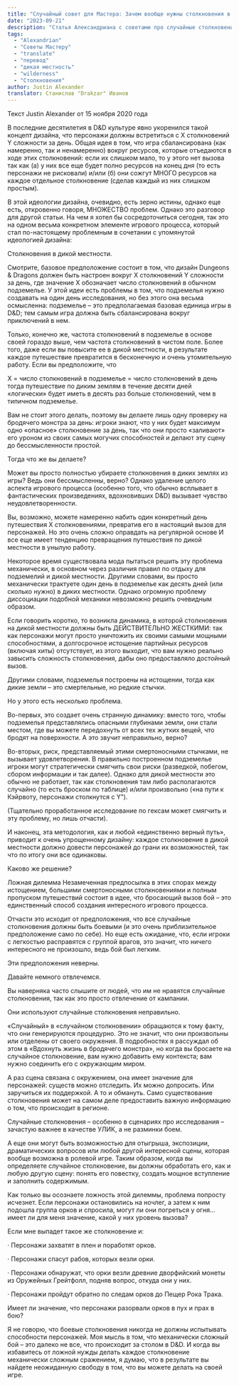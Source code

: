 ```yaml
---
title: "Случайный совет для Мастера: Зачем вообще нужны столкновения в дикой местности?"
date: "2023-09-21"
description: "Статья Александриана с советами про случайные столкновения в дикой местности #alexandrian #gmtips #hexcrawl"
tags:
  - "Alexandrian"
  - "Советы Мастеру"
  - "translate"
  - "перевод"
  - "дикая местность"
  - "wilderness"
  - "Столкновения"
author: Justin Alexander
translator: Станислав "Drakzar" Иванов
---
```


Текст Justin Alexander от 15 ноября 2020 года

В последние десятилетия в D&D культуре явно укоренился такой концепт дизайна, что персонажи должны встретиться с X столкновений Y сложности за день. Общая идея в том, что игра сбалансирована (как намеренно, так и ненамеренно) вокруг ресурсов, которые отъедаются в ходе этих столкновений: если их слишком мало, то у этого нет вызова так как (а) у них все еще будет полно ресурсов на конец дня (то есть персонажи не рисковали) и/или (б) они сожгут МНОГО ресурсов на каждое отдельное столкновение (сделав каждый из них слишком простым).

В этой идеологии дизайна, очевидно, есть зерно истины, однако еще есть, откровенно говоря, МНОЖЕСТВО проблем. Однако это разговор для другой статьи. На чем я хотел бы сосредоточиться сегодня, так это на одном весьма конкретном элементе игрового процесса, который стал по-настоящему проблемным в сочетании с упомянутой идеологией дизайна:

Столкновения в дикой местности.

Смотрите, базовое предположение состоит в том, что дизайн Dungeons & Dragons должен быть настроен вокруг X столкновений Y сложности за день, где значение X обозначает число столкновений в обычном подземелье. У этой идеи есть проблемы в том, что подземелья нужно создавать на один день исследования, но без этого она весьма осмысленна: подземелье – это предполагаемая базовая единица игры в D&D; тем самым игра должна быть сбалансирована вокруг приключений в нем.

Только, конечно же, частота столкновений в подземелье в основе своей гораздо выше, чем частота столкновений в чистом поле. Более того, даже если вы повысите ее в дикой местности, в результате каждое путешествие превратится в бесконечную и очень утомительную работу. Если вы предположите, что

X = число столкновений в подземелье = число столкновений в день
тогда путешествие по диким землям в течение десяти дней «логически» будет иметь в десять раз больше столкновений, чем в типичном подземелье.

Вам не стоит этого делать, поэтому вы делаете лишь одну проверку на бродячего монстра за день: игроки знают, что у них будет максимум одно «опасное» столкновение за день, так что они просто «заливают» его уроном из своих самых могучих способностей и делают эту сцену до бессмысленности простой.

Тогда что же вы делаете?

Может вы просто полностью убираете столкновения в диких землях из игры? Ведь они бессмысленны, верно? Однако удаление целого аспекта игрового процесса (особенно того, что обычно всплывает в фантастических произведениях, вдохновивших D&D) вызывает чувство неудовлетворенности.

Вы, возможно, можете намеренно набить один конкретный день путешествия X столкновениями, превратив его в настоящий вызов для персонажей. Но это очень сложно оправдать на регулярной основе И все еще имеет тенденцию превращения путешествия по дикой местности в унылую работу.

Некоторое время существовала мода пытаться решить эту проблема механически, в основном через различия правил по отдыху для подземелий и дикой местности. Другими словами, вы просто механически трактуете один день в подземелье как десять дней (или сколько нужно) в диких местности. Однако огромную проблему диссоциации подобной механики невозможно решить очевидным образом.

Если говорить коротко, то возникла динамика, в которой столкновения на дикой местности должны быть ДЕЙСТВИТЕЛЬНО ЖЕСТКИМИ: так как персонажи могут просто уничтожить их своими самыми мощными способностями, а долгосрочное истощение партийных ресурсов (включая хиты) отсутствует, из этого выходит, что вам нужно реально завысить сложность столкновения, дабы оно предоставляло достойный вызов.

Другими словами, подземелья построены на истощении, тогда как дикие земли – это смертельные, но редкие стычки.

Но у этого есть несколько проблема.

Во-первых, это создает очень странную динамику: вместо того, чтобы подземелья представлялись опасными глубинами земли, они стали местом, где вы можете передохнуть от всех тех жутких вещей, что бродят на поверхности. А это звучит неправильно, верно?

Во-вторых, риск, представляемый этими смертоносными стычками, не вызывает удовлетворения. В правильно построенном подземелье игроки могут стратегически смягчить свои риски (разведкой, побегом, сбором информации и так далее). Однако для дикой местности это обычно не работает, так как столкновения там либо располагаются случайно (то есть броском по таблице) и/или произвольно («на пути к Кэйрвоту, персонажи столкнутся с Y”).

(Тщательно проработанное исследование по гексам может смягчить и эту проблему, но лишь отчасти).

И наконец, эта методология, как и любой «единственно верный путь», приводит к очень упрощенному дизайну: каждое столкновение в дикой местности должно довести персонажей до грани их возможностей, так что по итогу они все одинаковы.

Каково же решение?

Ложная дилемма
Незамеченная предпосылка в этих спорах между истощением, большими смертоносными столкновениями и полным пропуском путешествий состоит в идее, что бросающий вызов бой – это единственный способ создания интересного игрового процесса.

Отчасти это исходит от предположения, что все случайные столкновения должны быть боевыми (и это очень приблизительное предположение само по себе). Но еще есть ожидание, что, если игроки с легкостью расправятся с группой врагов, это значит, что ничего интересного не произошло, ведь бой был легким.

Эти предположения неверны.

Давайте немного отвлечемся.

Вы наверняка часто слышите от людей, что им не нравятся случайные столкновения, так как это просто отвлечение от кампании.

Они используют случайные столкновения неправильно.

«Случайный» в «случайном столкновении» обращаются к тому факту, что они генерируются процедурно. Это не значит, что они произвольны или отделены от своего окружения. В подробностях я рассуждал об этом в «Вдохнуть жизнь в бродячего монстра», но когда вы бросаете на случайное столкновение, вам нужно добавить ему контекста; вам нужно соединить его с окружающим миром.

А раз сцена связана с окружением, она имеет значение для персонажей: существ можно отследить. Их можно допросить. Или заручиться их поддержкой. А то и обмануть. Само существование столкновения может на самом деле предоставить важную информацию о том, что происходит в регионе.

Случайные столкновения – особенно в сценариях про исследования – зачастую важнее в качестве УЛИК, а не разминки боем.

А еще они могут быть возможностью для отыгрыша, экспозиции, драматических вопросов или любой другой интересной сцены, которая вообще возможна в ролевой игре. Таким образом, когда вы определяете случайное столкновение, вы должны обработать его, как и любую другую сцену: понять его повестку, создать мощное вступление и заполнить содержимым.

Как только вы осознаете ложность этой дилеммы, проблема попросту исчезнет. Если персонажи остановились на ночлег, а затем к ним подошла группа орков и спросила, могут ли они погреться у огня… имеет ли для меня значение, какой у них уровень вызова?

Если мне выпадет такое же столкновение и:

· Персонажи захватят в плен и поработят орков.

· Персонажи спасут рабов, которых везли орки.

· Персонажи обнаружат, что орки везли древние дворфийский монеты из Оружейных Грейтфолл, подняв вопрос, откуда они у них.

· Персонажи пройдут обратно по следам орков до Пещер Рока Трака.

Имеет ли значение, что персонажи разорвали орков в пух и прах в бою?

Я не говорю, что боевые столкновения никогда не должны испытывать способности персонажей. Моя мысль в том, что механически сложный бой – это далеко не все, что происходит за столом в D&D. И когда вы избавитесь от ложной нужды делать каждое столкновение механически сложным сражением, я думаю, что в результате вы найдете неожиданную свободу в том, что вы можете делать на своей игре.
